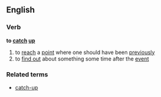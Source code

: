==English==
===Verb===
'''to [[catch]] [[up]]'''
# to [[reach]] a [[point]] where one should have been [[previously]]
# to [[find out]] about something some time after the [[event]]
===Related terms===
*[[catch-up]]
